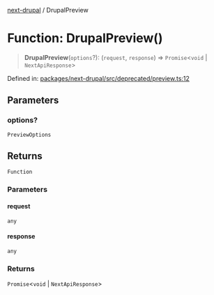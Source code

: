 [next-drupal](../globals.mdx) / DrupalPreview

# Function: DrupalPreview()

> **DrupalPreview**(`options`?): (`request`, `response`) => `Promise`\<`void` \| `NextApiResponse`\>

Defined in: [packages/next-drupal/src/deprecated/preview.ts:12](https://github.com/chapter-three/next-drupal/blob/99d53e7de9f279983acefda33ce5bc4643bafb3c/packages/next-drupal/src/deprecated/preview.ts#L12)

## Parameters

### options?

`PreviewOptions`

## Returns

`Function`

### Parameters

#### request

`any`

#### response

`any`

### Returns

`Promise`\<`void` \| `NextApiResponse`\>

